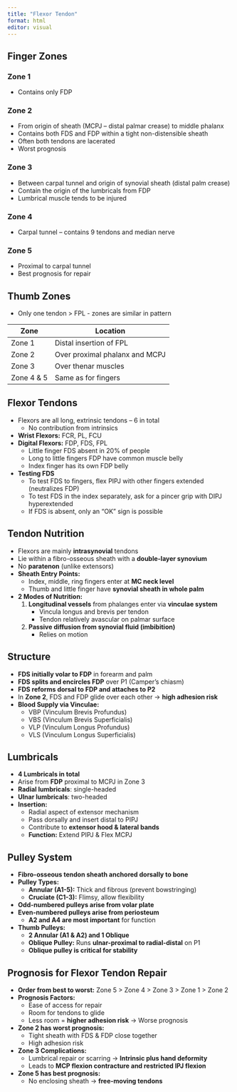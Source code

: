 ```yaml
---
title: "Flexor Tendon"
format: html
editor: visual
---
```


## Finger Zones

### Zone 1

-   Contains only FDP

### Zone 2

-   From origin of sheath (MCPJ – distal palmar crease) to middle phalanx
-   Contains both FDS and FDP within a tight non-distensible sheath
-   Often both tendons are lacerated
-   Worst prognosis

### Zone 3

-   Between carpal tunnel and origin of synovial sheath (distal palm crease)
-   Contain the origin of the lumbricals from FDP
-   Lumbrical muscle tends to be injured

### Zone 4

-   Carpal tunnel – contains 9 tendons and median nerve

### Zone 5

-   Proximal to carpal tunnel
-   Best prognosis for repair

## Thumb Zones

-   Only one tendon \> FPL - zones are similar in pattern

| Zone       | Location                       |
|------------|--------------------------------|
| Zone 1     | Distal insertion of FPL        |
| Zone 2     | Over proximal phalanx and MCPJ |
| Zone 3     | Over thenar muscles            |
| Zone 4 & 5 | Same as for fingers            |

## Flexor Tendons

-   Flexors are all long, extrinsic tendons – 6 in total
    -   No contribution from intrinsics
-   **Wrist Flexors:** FCR, PL, FCU
-   **Digital Flexors:** FDP, FDS, FPL
    -   Little finger FDS absent in 20% of people
    -   Long to little fingers FDP have common muscle belly
    -   Index finger has its own FDP belly
-   **Testing FDS**
    -   To test FDS to fingers, flex PIPJ with other fingers extended (neutralizes FDP)
    -   To test FDS in the index separately, ask for a pincer grip with DIPJ hyperextended
    -   If FDS is absent, only an "OK" sign is possible

## Tendon Nutrition

-   Flexors are mainly **intrasynovial** tendons
-   Lie within a fibro-osseous sheath with a **double-layer synovium**
-   No **paratenon** (unlike extensors)
-   **Sheath Entry Points:**
    -   Index, middle, ring fingers enter at **MC neck level**
    -   Thumb and little finger have **synovial sheath in whole palm**
-   **2 Modes of Nutrition:**
    1.  **Longitudinal vessels** from phalanges enter via **vinculae system**
        -   Vincula longus and brevis per tendon
        -   Tendon relatively avascular on palmar surface
    2.  **Passive diffusion from synovial fluid (imbibition)**
        -   Relies on motion

## Structure

-   **FDS initially volar to FDP** in forearm and palm
-   **FDS splits and encircles FDP** over P1 (Camper's chiasm)
-   **FDS reforms dorsal to FDP and attaches to P2**
-   In **Zone 2**, FDS and FDP glide over each other → **high adhesion risk**
-   **Blood Supply via Vinculae:**
    -   VBP (Vinculum Brevis Profundus)
    -   VBS (Vinculum Brevis Superficialis)
    -   VLP (Vinculum Longus Profundus)
    -   VLS (Vinculum Longus Superficialis)

## Lumbricals

-   **4 Lumbricals in total**
-   Arise from **FDP** proximal to MCPJ in Zone 3
-   **Radial lumbricals**: single-headed
-   **Ulnar lumbricals**: two-headed
-   **Insertion:**
    -   Radial aspect of extensor mechanism
    -   Pass dorsally and insert distal to PIPJ
    -   Contribute to **extensor hood & lateral bands**
    -   **Function:** Extend PIPJ & Flex MCPJ

## Pulley System

-   **Fibro-osseous tendon sheath anchored dorsally to bone**
-   **Pulley Types:**
    -   **Annular (A1-5):** Thick and fibrous (prevent bowstringing)
    -   **Cruciate (C1-3):** Flimsy, allow flexibility
-   **Odd-numbered pulleys arise from volar plate**
-   **Even-numbered pulleys arise from periosteum**
    -   **A2 and A4 are most important** for function
-   **Thumb Pulleys:**
    -   **2 Annular (A1 & A2) and 1 Oblique**
    -   **Oblique Pulley:** Runs **ulnar-proximal to radial-distal** on P1
    -   **Oblique pulley is critical for stability**

## Prognosis for Flexor Tendon Repair

-   **Order from best to worst:** Zone 5 \> Zone 4 \> Zone 3 \> Zone 1 \> Zone 2
-   **Prognosis Factors:**
    -   Ease of access for repair
    -   Room for tendons to glide
    -   Less room = **higher adhesion risk** → Worse prognosis
-   **Zone 2 has worst prognosis:**
    -   Tight sheath with FDS & FDP close together
    -   High adhesion risk
-   **Zone 3 Complications:**
    -   Lumbrical repair or scarring → **Intrinsic plus hand deformity**
    -   Leads to **MCP flexion contracture and restricted IPJ flexion**
-   **Zone 5 has best prognosis:**
    -   No enclosing sheath → **free-moving tendons**
